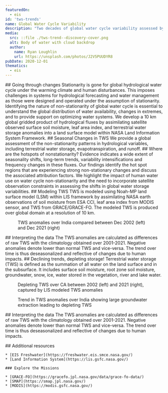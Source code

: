 ```yaml
---
featuredOn:
  - eis
id: 'tws-trends'
name: Global Water Cycle Variability
description: "Two decades of global water cycle variability assessed by land data assimilation"
media:
  src: ::file ./tws-trend--discovery-cover.png
  alt: Body of water with cloud backdrop
  author:
    name: Ryan Loughlin
    url: https://unsplash.com/photos/J2V5PUUDYR8
pubDate: 2020-12-01
thematics:
  - eis
---
```


<ScrollytellingBlock>
  <Chapter
    center={[77.63,24.27]}
    zoom={2}
    datasetId='tws-trend'
    layerId='lis-tws-trend'
    datetime='2001-01-01'
  >
    ## Going through changes
    Stationarity is gone for global hydrological water cycle under the warming climate and human disturbances. This imposes challenges in systems for hydrological forecasting and water management as those were designed and operated under the assumption of stationarity.
  </Chapter>
  <Chapter
    center={[-116,36]}
    zoom={4.5}
    datasetId='tws-trend'
    layerId='lis-tws-trend'
    datetime='2001-01-01'
  >
    Identifying the nature of non-stationarity of global water cycle is essential to understand the global distribution of water availability, changes in extremes, and to provide support on optimizing water systems. 
  </Chapter>
  <Chapter
    center={[117.5001, 28.7899]}
    zoom={4}
    datasetId='tws-trend'
    layerId='lis-tws-trend'
    datetime='2001-01-01'
  >
	  We develop a 10 km global gridded product of hydrological fluxes by assimilating satellite observed surface soil moisture, leaf area index, and terrestrial water storage anomalies into a land surface model within NASA Land Information System Framework. 
  </Chapter>
  <Chapter
    center={[6.7151, 47.3183]}
    zoom={4}
    datasetId='tws-trend'
    layerId='lis-tws-trend'
    datetime='2001-01-01'
  >
    ## Seasonal Changes in TWS
    We provide a global assessment of the non-stationarity patterns in hydrological variables, including terrestrial water storage, evapotranspiration, and runoff.
  </Chapter>
  <Chapter
    center={[0, 0]}
    zoom={2}
    datasetId='tws-trend'
    layerId='lis-tws-trend'
    datetime='2001-01-01'
  >
    ## Where are the hotspots of nonstationarity?
    Evidence indicates a wide extent of seasonality shifts, long-term trends, variability intensifications and frequency changes in these fluxes. Our findings identify the hot spot regions that are experiencing strong non-stationary changes and discuss the associated attribution factors. 
  </Chapter>
  <Chapter
    center={[-74.0236, 40.7234]}
    zoom={12}
    showBaseMap={true}
  >
    We highlight the impact of human water use on water cycle non-stationarity and the need to incorporate satellite observation constraints in assessing the shifts in global water storage variabilities.
  </Chapter>
</ScrollytellingBlock>

<Block>
  <Prose>
    ## Modeling TWS
    TWS is modeled using Noah-MP land surface model (LSM) within LIS framework by assimilating NASA earth observations of soil moisture from ESA CCI, leaf area index from MODIS sensor, and TWS from GRACE/GRACE-FO. The modeled TWS is produced over global domain at a resolution of 10 km.
  </Prose>
</Block>

<Block type='full'>
  <Figure>
    <Map
      datasetId='tws-anomaly'
      layerId='lis-tws-anomaly'
      dateTime='2002-12-01'
      zoom={4}
      center={[77.63,24.27]}
      compareDateTime='2021-12-01'
    />
    <Caption
      attrAuthor='NASA'
      attrUrl='https://nasa.gov/'
    >
      TWS anomalies over India compared between Dec 2002 (left) and Dec 2021 (right)
    </Caption>
  </Figure>
  <Prose>
    ## Interpreting the data
    The TWS anomalies are calculated as differences of raw TWS with the climatology obtained over 2001-2021. Negative anomalies denote lower than normal TWS and vice-versa. The trend over time is thus deseasonalized and reflective of changes due to human impacts.
  </Prose>
</Block>

<Block type='full'>
  <Prose>
    ## Declining trends, depleting storage!  
    Terrestrial water storage (TWS) is defined as the summation of all water on the land surface and in the subsurface. It includes surface soil moisture, root zone soil moisture, groundwater, snow, ice, water stored in the vegetation, river and lake water.
  </Prose>
  <Figure>
    <Map
      datasetId='tws-anomaly'
      layerId='lis-tws-anomaly'
      dateTime='2002-12-01'
      zoom={4}
      center={[-116,36]}
      compareDateTime='2021-12-01'
    />
    <Caption
      attrAuthor='NASA'
      attrUrl='https://nasa.gov/'
    >
      Depleting TWS over CA between 2002 (left) and 2021 (right), captured by LIS modeled TWS anomalies
    </Caption>
  </Figure>
</Block>

<Block type='full'>
  <Figure>
    <Map
      datasetId='tws-trend'
      layerId='lis-tws-trend'
      dateTime='2001-01-01'
      zoom={4}
      center={[77.63,24.27]}
    />
    <Caption
      attrAuthor='NASA'
      attrUrl='https://nasa.gov/'
    >
      Trend in TWS anomalies over India showing large groundwater extraction leading to depleting TWS
    </Caption>
  </Figure>
  <Prose>
    ## Interpreting the data
    The TWS anomalies are calculated as differences of raw TWS with the climatology obtained over 2001-2021. Negative anomalies denote lower than normal TWS and vice-versa. The trend over time is thus deseasonalized and reflective of changes due to human impacts.
  </Prose>
</Block>

<Block type='full'>
  <Figure>
    <Map
      datasetId='lis-tws-nonstationarity-index'
      layerId='lis-tws-nonstationarity-index'
      dateTime='2003-01-01'
      zoom={1}
      center={[0,0]}
    />
    <Caption 
      attrAuthor='NASA' 
      attrUrl='https://nasa.gov/'
    />
  </Figure>
 </Block>

<Block>
  <Prose>
    ## Additional resources

    * [EIS Freshwater](https://freshwater.eis.smce.nasa.gov/)
    * [Land Information System](https://lis.gsfc.nasa.gov/)

    ### Explore the Missions

    * [GRACE-FO](https://gracefo.jpl.nasa.gov/data/grace-fo-data/)
    * [SMAP](https://smap.jpl.nasa.gov/)
    * [MODIS](https://modis.gsfc.nasa.gov/)
  </Prose>
</Block>
